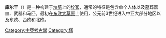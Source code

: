 {{for|同名地方|库尔干 (库尔干州)}}
{{Unreferenced|time=2020-10-28T09:24:32+00:00}}
'''库尔干'''（{{lang-ru|курга́н}}）是一种构建于[[坟墓|坟墓]]上的[[坟冢|坟冢]]，通常的特征是包含单个人体以及墓葬器皿、武器和马匹。最初在[[东欧大草原|东欧大草原]]上使用，公元前3世纪进入中亚大部分地区以及东欧、西欧和北欧。

[[Category:中亞考古學|Category:中亞考古學]]
[[Category:塚|Category:塚]]
